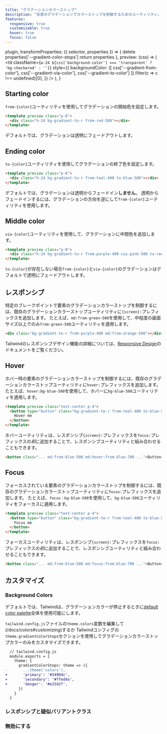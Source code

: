 ```yaml
---
title: "グラデーションカラーストップ"
description: "背景のグラデーションでカラーストップを制御するためのユーティリティ。"
features:
  responsive: true
  customizable: true
  hover: true
  focus: false
---
```



  plugin,
  transformProperties: ({ selector, properties }) => {
    delete properties['--gradient-color-stops']
    return properties
  },
  preview: (css) => (
    <td
      className={`w-24 ${css['background-color'] === 'transparent' ? 'bg-checkered' : ''}`}
      style={{
        backgroundColor: ([
          css['--gradient-from-color'],
          css['--gradient-via-color'],
          css['--gradient-to-color']
        ]).filter(c => c !== undefined)[0],
      }}
    />
  ),
}

## Starting color

`from-{color}`ユーティリティを使用してグラデーションの開始色を設定します。

```html
<template preview class="p-8">
  <div class="h-24 bg-gradient-to-r from-red-500"></div>
</template>
```

デフォルトでは、グラデーションは透明にフェードアウトします。

## Ending color

`to-{color}`ユーティリティを使用してグラデーションの終了色を設定します。

```html
<template preview class="p-8">
  <div class="h-24 bg-gradient-to-r from-teal-400 to-blue-500"></div>
</template>
```

デフォルトでは、グラデーションは透明からフェードイン**しません**。
透明からフェードインするには、グラデーションの方向を逆にして`from-{color}`ユーティリティを使用します。

## Middle color

`via-{color}`ユーティリティを使用して、グラデーションに中間色を追加します。

```html
<template preview class="p-8">
  <div class="h-24 bg-gradient-to-r from-purple-400 via-pink-500 to-red-500"></div>
</template>
```

`to-{color}`が存在しない場合`from-{color}`と`via-{color}`のグラデーションはデフォルトで透明にフェードアウトします。

## レスポンシブ

特定のブレークポイントで要素のグラデーションカラーストップを制御するには、既存のグラデーションカラーストップユーティリティに`{screen}:`プレフィックスを追加します。
たとえば、`md:from-green-500`を使用して、中程度の画面サイズ以上でのみ`from-green-500`ユーティリティを適用します。

```html
<div class="bg-gradient-to-r from-purple-400 md:from-orange-500"></div>
```

Tailwindのレスポンシブデザイン機能の詳細については、[Responsive Design](/docs/responsive-design)のドキュメントをご覧ください。

## Hover

ホバー時の要素のグラデーションカラーストップを制御するには、既存のグラデーションカラーストップユーティリティに`hover:`プレフィックスを追加します。
たとえば、`hover:bg-blue-500`を使用して、ホバーに`bg-blue-500`ユーティリティを適用します。

```html
<template preview class="text-center p-4">
  <button type="button" class="bg-gradient-to-r from-teal-400 to-blue-500 hover:from-pink-500 hover:to-orange-500 text-white font-semibold px-4 py-2 rounded">
    Hover me
  </button>
</template>
```

ホバーユーティリティは、レスポンシブ`{screen}:`プレフィックスを`focus:`プレフィックスの*前*に追加することで、レスポンシブユーティリティと組み合わせることもできます。

```html
<button class="... md:from-blue-500 md:hover:from-blue-700 ...">Button</button>
```

## Focus

フォーカスされている要素のグラデーションカラーストップを制御するには、既存のグラデーションカラーストップユーティリティに`focus:`プレフィックスを追加します。
たとえば、`focus：bg-blue-500`を使用して、`bg-blue-500`ユーティリティをフォーカスに適用します。

```html
<template preview class="text-center p-4">
  <button type="button" class="bg-gradient-to-r from-teal-400 to-blue-500 focus:from-pink-500 focus:to-orange-500 text-white font-semibold px-4 py-2 rounded">
    Focus me
  </button>
</template>
```

フォーカスユーティリティは、レスポンシブ`{screen}:`プレフィックスを`focus:`プレフィックスの*前*に追加することで、レスポンシブユーティリティと組み合わせることもできます。

```html
<button class="... md:from-blue-500 md:focus:from-blue-700 ...">Button</button>
```


## カスタマイズ

### Background Colors

デフォルトでは、Tailwindは、グラデーションカラーが停止するときに[default color palette](/docs/customizing-colors#default-color-palette)全体を使用可能にします。

`tailwind.config.js`ファイルの`theme.colors`変数を編集して(/docs/colors#customizing)するか
Tailwindコンフィグの`theme.gradientColorStops`セクションを使用してグラデーションカラーストップカラーのみをカスタマイズできます。

```diff
  // tailwind.config.js
  module.exports = {
    theme: {
      gradientColorStops: theme => ({
-       ...theme('colors'),
+       'primary': '#3490dc',
+       'secondary': '#ffed4a',
+       'danger': '#e3342f',
      })
    }
  }
```

### レスポンシブと疑似バリアントクラス

<Variants plugin="gradientColorStops" />

### 無効にする

<Disabling plugin="gradientColorStops" />
